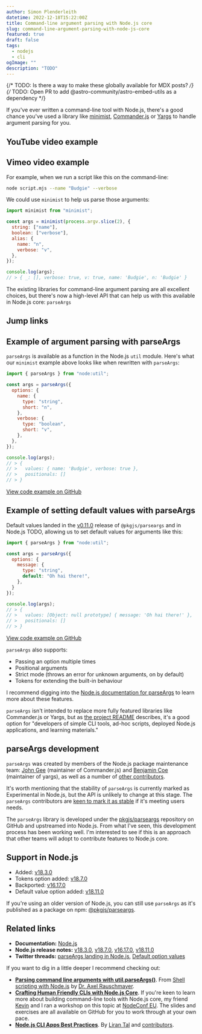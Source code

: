 ```yaml
---
author: Simon Plenderleith
datetime: 2022-12-18T15:22:00Z
title: Command-line argument parsing with Node.js core
slug: command-line-argument-parsing-with-node-js-core
featured: true
draft: false
tags:
  - nodejs
  - cli
ogImage: ""
description: "TODO"
---
```


{/* TODO: Is there a way to make these globally available for MDX posts? */}
{/* TODO: Open PR to add @astro-community/astro-embed-utils as a dependency */}


If you've ever written a command-line tool with Node.js, there's a good chance you've used a library like [minimist](https://www.npmjs.com/package/minimist), [Commander.js](https://www.npmjs.com/package/commander) or [Yargs](https://www.npmjs.com/package/yargs) to handle argument parsing for you.

## YouTube video example

<YouTube id="1ptcs5vRSvo" />

## Vimeo video example

<Vimeo id="558463601" />

For example, when we run a script like this on the command-line:

```bash
node script.mjs --name "Budgie" --verbose
```

We could use `minimist` to help us parse those arguments:

```javascript
import minimist from "minimist";

const args = minimist(process.argv.slice(2), {
  string: ["name"],
  boolean: ["verbose"],
  alias: {
    name: "n",
    verbose: "v",
  },
});

console.log(args);
// > { _: [], verbose: true, v: true, name: 'Budgie', n: 'Budgie' }
```

The existing libraries for command-line argument parsing are all excellent choices, but there's now a high-level API that can help us with this available in Node.js core: `parseArgs`

## Jump links

## Example of argument parsing with parseArgs

`parseArgs` is available as a function in the Node.js `util` module. Here's what our `minimist` example above looks like when rewritten with `parseArgs`:

```javascript
import { parseArgs } from "node:util";

const args = parseArgs({
  options: {
    name: {
      type: "string",
      short: "n",
    },
    verbose: {
      type: "boolean",
      short: "v",
    },
  },
});

console.log(args);
// > {
// >   values: { name: 'Budgie', verbose: true },
// >   positionals: []
// > }
```

[View code example on GitHub](TODO)

## Example of setting default values with parseArgs

Default values landed in the [v0.11.0](https://www.npmjs.com/package/@pkgjs/parseargs/v/0.11.0) release of `@pkgjs/parseargs` and in Node.js TODO, allowing us to set default values for arguments like this:

```javascript
import { parseArgs } from "node:util";

const args = parseArgs({
  options: {
	message: {
	  type: "string",
	  default: "Oh hai there!",
	},
  }
});

console.log(args);
// > {
// >   values: [Object: null prototype] { message: 'Oh hai there!' },
// >   positionals: []
// > }
```

[View code example on GitHub](TODO)

`parseArgs` also supports:

- Passing an option multiple times
- Positional arguments
- Strict mode (throws an error for unknown arguments, on by default)
- Tokens for extending the built-in behaviour

I recommend digging into the [Node.js documentation for parseArgs](https://nodejs.org/api/util.html#utilparseargsconfig) to learn more about these features.

`parseArgs` isn't intended to replace more fully featured libraries like Commander.js or Yargs, but as [the project README](TODO) describes, it's a good option for "developers of simple CLI tools, ad-hoc scripts, deployed Node.js applications, and learning materials."

## parseArgs development

`parseArgs` was created by members of the Node.js package maintenance team: [John Gee](https://github.com/shadowspawn) (maintainer of Commander.js) and [Benjamin Coe](https://github.com/bcoe) (maintainer of yargs), as well as a number of [other contributors](https://twitter.com/BenjaminCoe/status/1532333341151744008).

It's worth mentioning that the stability of `parseArgs` is currently marked as Experimental in Node.js, but the API is unlikely to change at this stage. The  `parseArgs` contributors are [keen to mark it as stable](https://twitter.com/BenjaminCoe/status/1578392838483623938) if it's meeting users needs.

The `parseArgs` library is developed under the [pkgjs/parseargs](https://github.com/pkgjs/parseargs) repository on GitHub and upstreamed into Node.js. From what I've seen, this development process has been working well. I'm interested to see if this is an approach that other teams will adopt to contribute features to Node.js core.

## Support in Node.js

- Added: [v18.3.0](https://nodejs.org/en/blog/release/v18.3.0/)
- Tokens option added: [v18.7.0](https://nodejs.org/en/blog/release/v18.7.0/)
- Backported: [v16.17.0](https://nodejs.org/en/blog/release/v16.17.0/)
- Default value option added: [v18.11.0](https://nodejs.org/en/blog/release/v18.11.0/)

If you're using an older version of Node.js, you can still use `parseArgs` as it's published as a package on npm: [@pkgjs/parseargs](https://www.npmjs.com/package/@pkgjs/parseargs).

## Related links

- **Documentation:** [Node.js](https://nodejs.org/api/util.html#utilparseargsconfig)
- **Node.js release notes:** [v18.3.0](https://nodejs.org/en/blog/release/v18.3.0/), [v18.7.0](https://nodejs.org/en/blog/release/v18.7.0/), [v16.17.0](https://nodejs.org/en/blog/release/v16.17.0/), [v18.11.0](https://nodejs.org/en/blog/release/v18.11.0/)
- **Twitter threads:** [parseArgs landing in Node.js](https://twitter.com/simonplend/status/1532304908585779201), [Default option values](https://twitter.com/simonplend/status/1580515663638142979)

If you want to dig in a little deeper I recommend checking out:

- **[Parsing command line arguments with util.parseArgs()](https://exploringjs.com/nodejs-shell-scripting/ch_node-util-parseargs.html)**. From [Shell scripting with Node.js](https://exploringjs.com/nodejs-shell-scripting/toc.html) by [Dr. Axel Rauschmayer](https://twitter.com/rauschma).
- **[Crafting Human Friendly CLIs with Node.js Core](https://github.com/simonplend/workshop-crafting-human-friendly-clis/)**.  If you're keen to learn more about building command-line tools with Node.js core, my friend [Kevin](https://twitter.com/dolearning/) and I ran a workshop on this topic at [NodeConf EU](https://www.nodeconf.eu/). The slides and exercises are all available on GitHub for you to work through at your own pace.
- **[Node.js CLI Apps Best Practices](https://github.com/lirantal/nodejs-cli-apps-best-practices)**. By [Liran Tal](https://twitter.com/liran_tal/) and [contributors](https://github.com/lirantal/nodejs-cli-apps-best-practices#the-team-).